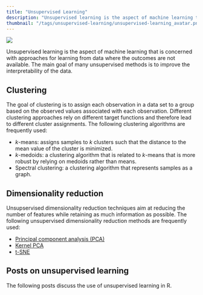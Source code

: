 ```yaml
---
title: "Unsupervised Learning"
description: "Unsupervised learning is the aspect of machine learning that is concerned with approaches for learning from data where the outcomes are not available."
thumbnail: "/tags/unsupervised-learning/unsupervised-learning_avatar.png"
---
```

<img src="unsupervised-learning_avatar.png">

Unsupervised learning is the aspect of machine learning that is concerned with approaches for learning from data where the outcomes are not available. The main goal of many unsupervised methods is to improve the interpretability of the data. 

## Clustering

The goal of clustering is to assign each observation in a data set to a group based on the observed values associated with each observation. Different clustering approaches rely on different target functions and therefore lead to different cluster assignments. The following clustering algorithms are frequently used:

* $k$-means: assigns samples to $k$ clusters such that the distance to the mean value of the cluster is minimized.
* $k$-medoids: a clustering algorithm that is related to $k$-means that is more robust by relying on medoids rather than means.
* Spectral clustering: a clustering algorithm that represents samples as a graph.

## Dimensionality reduction

Unsupservised dimensionality reduction techniques aim at reducing the number of features while retaining as much information as possible. The following unsupervised dimensionality reduction methods are frequently used:

* [Principal component analysis (PCA)](/post/machine-learning/dimensionality-reduction/)
* [Kernel PCA](/post/machine-learning/dimensionality-reduction/)
* [t-SNE](/post/machine-learning/dimensionality-reduction/)

## Posts on unsupervised learning

The following posts discuss the use of unsupervised learning in R.
